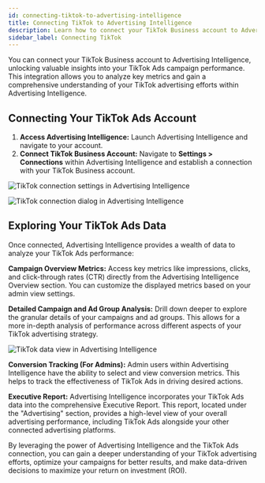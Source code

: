 ```yaml
---
id: connecting-tiktok-to-advertising-intelligence
title: Connecting TikTok to Advertising Intelligence
description: Learn how to connect your TikTok Business account to Advertising Intelligence to unlock valuable insights into your TikTok Ads campaign performance.
sidebar_label: Connecting TikTok
---
```


You can connect your TikTok Business account to Advertising Intelligence, unlocking valuable insights into your TikTok Ads campaign performance. This integration allows you to analyze key metrics and gain a comprehensive understanding of your TikTok advertising efforts within Advertising Intelligence.

## Connecting Your TikTok Ads Account

1. **Access Advertising Intelligence:** Launch Advertising Intelligence and navigate to your account.
2. **Connect TikTok Business Account:** Navigate to **Settings > Connections** within Advertising Intelligence and establish a connection with your TikTok Business account.

![TikTok connection settings in Advertising Intelligence](/img/advertising-intelligence/tiktok/tiktok-connect-1.png)

![TikTok connection dialog in Advertising Intelligence](/img/advertising-intelligence/tiktok/tiktok-connect-2.png)

## Exploring Your TikTok Ads Data

Once connected, Advertising Intelligence provides a wealth of data to analyze your TikTok Ads performance:

**Campaign Overview Metrics:** Access key metrics like impressions, clicks, and click-through rates (CTR) directly from the Advertising Intelligence Overview section. You can customize the displayed metrics based on your admin view settings.

**Detailed Campaign and Ad Group Analysis:** Drill down deeper to explore the granular details of your campaigns and ad groups. This allows for a more in-depth analysis of performance across different aspects of your TikTok advertising strategy.

![TikTok data view in Advertising Intelligence](/img/advertising-intelligence/tiktok/tiktok-data-view.png)

**Conversion Tracking (For Admins):** Admin users within Advertising Intelligence have the ability to select and view conversion metrics. This helps to track the effectiveness of TikTok Ads in driving desired actions.

**Executive Report:** Advertising Intelligence incorporates your TikTok Ads data into the comprehensive Executive Report. This report, located under the "Advertising" section, provides a high-level view of your overall advertising performance, including TikTok Ads alongside your other connected advertising platforms.

By leveraging the power of Advertising Intelligence and the TikTok Ads connection, you can gain a deeper understanding of your TikTok advertising efforts, optimize your campaigns for better results, and make data-driven decisions to maximize your return on investment (ROI).